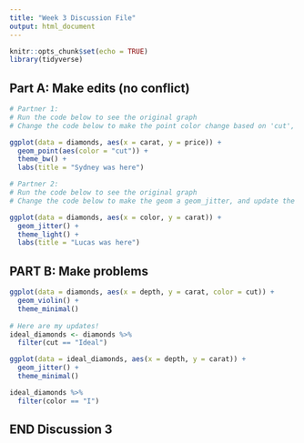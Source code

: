 ```yaml
---
title: "Week 3 Discussion File"
output: html_document
---
```


```r
knitr::opts_chunk$set(echo = TRUE)
library(tidyverse)
```

## Part A: Make edits (no conflict)

```r
# Partner 1: 
# Run the code below to see the original graph
# Change the code below to make the point color change based on 'cut', and update the theme to theme_bw(). Update the title to include your first name. 

ggplot(data = diamonds, aes(x = carat, y = price)) +
  geom_point(aes(color = "cut")) +
  theme_bw() +
  labs(title = "Sydney was here")
```

```r
# Partner 2: 
# Run the code below to see the original graph
# Change the code below to make the geom a geom_jitter, and update the theme to theme_light. Update the title to include your first name. 

ggplot(data = diamonds, aes(x = color, y = carat)) +
  geom_jitter() +
  theme_light() +
  labs(title = "Lucas was here")
```

## PART B: Make problems

```r
ggplot(data = diamonds, aes(x = depth, y = carat, color = cut)) +
  geom_violin() +
  theme_minimal()
  
# Here are my updates!
ideal_diamonds <- diamonds %>% 
  filter(cut == "Ideal")

ggplot(data = ideal_diamonds, aes(x = depth, y = carat)) +
  geom_jitter() +
  theme_minimal()
```

```r
ideal_diamonds %>% 
  filter(color == "I")
```

## END Discussion 3
